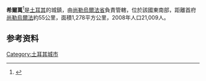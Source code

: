 {{Infobox settlement
| name                    = Hilvan
| image_skyline           = 
| image_caption           = 
| image_shield            = 
| pushpin_map             = Turkey
| coordinates             = {{coord|37|35|19|N|38|57|20|E|format=dms|display=inline,title}}
| subdivision_type        = 国家
| subdivision_name        = {{Flag|Turkey}}
| subdivision_type1       = [[土耳其行政区划|省]]
| subdivision_name1       = [[尚勒乌尔法省|尚勒乌尔法省]]
| subdivision_type2       = 
| subdivision_name2       = 
| leader_party            = [[正义与发展党_(土耳其)|正义与发展党]]
| leader_title            = 市长
| leader_name             = Aslan Ali Bayık
| leader_title1           = {{tsl|en|Kaymakam||Kaymakam}}
| leader_name1            = Ali Yılmaz
| elevation_m             = 
| area_footnotes          = {{Turkey district areas|SOURCE}}
| area_blank1_title       = District
| area_blank1_km2         = {{Turkey district areas|Şanlıurfa|Hilvan}}
| population_footnotes    = {{Turkey district populations|SOURCE|Şanlıurfa}}
| population_urban        = {{Turkey district populations|Şanlıurfa|Hilvan|şehir}}
| population_as_of        = {{Turkey district populations|YEAR}}
| population_blank1_title = District
| population_blank1       = {{Turkey district populations|Şanlıurfa|Hilvan|toplam}}
| population_density_blank1_km2  = auto
| postal_code_type        = Post code
| postal_code             = 63900
| website                 = {{URL| www.hilvan.bel.tr | www.hilvan.bel.tr }}
}}
'''希爾萬'''<ref>{{cite book |author1=adem Avcıkıran |title=Kürtçe Anamnez Anamneza bi Kurmancî |date=2009 |page=57 |url=http://tirsik.net/danegeh/pirtuk/ismail%20bulbul/anamneza%20bi%20kurmanc%C3%AE.pdf |accessdate=17 December 2019 |language=tr, ku |archive-date=2020-11-08 |archive-url=https://web.archive.org/web/20201108021626/https://tirsik.net/danegeh/pirtuk/ismail%20bulbul/anamneza%20bi%20kurmanc%C3%AE.pdf |dead-url=no }}</ref>是[[土耳其|土耳其]]的城鎮，由[[尚勒烏爾法省|尚勒烏爾法省]]負責管轄，位於該國東南部，距離首府[[尚勒烏爾法|尚勒烏爾法]]約55公里，面積1,278平方公里，2008年人口21,009人。

==参考资料==
{{refs}}

{{Turkey-geo-stub}}
[[Category:土耳其城市|Category:土耳其城市]]